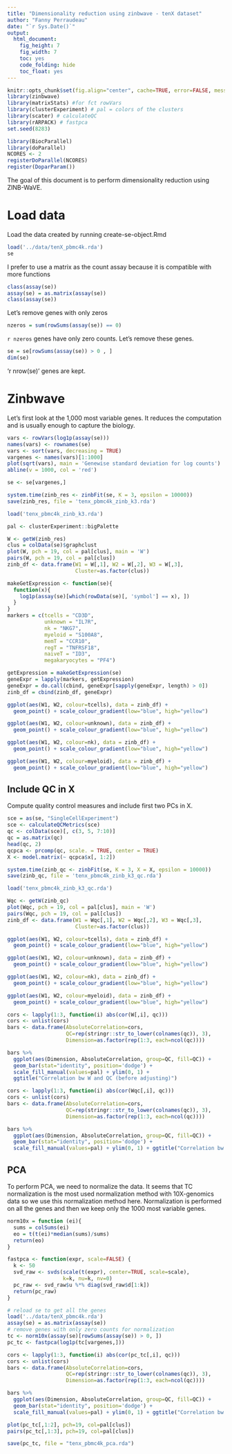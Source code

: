 ```yaml
---
title: "Dimensionality reduction using zinbwave - tenX dataset"
author: "Fanny Perraudeau"
date: "`r Sys.Date()`"
output: 
  html_document: 
    fig_height: 7
    fig_width: 7
    toc: yes
    code_folding: hide
    toc_float: yes
---
```


```r
knitr::opts_chunk$set(fig.align="center", cache=TRUE, error=FALSE, message=FALSE, warning=TRUE)
library(zinbwave)
library(matrixStats) #for fct rowVars
library(clusterExperiment) # pal = colors of the clusters
library(scater) # calculateQC
library(rARPACK) # fastpca
set.seed(8283)
```

```r
library(BiocParallel)
library(doParallel)
NCORES <- 2
registerDoParallel(NCORES)
register(DoparParam())
```

The goal of this document is to perform dimensionality reduction using ZINB-WaVE.

# Load data 

Load the data created by running create-se-object.Rmd

```r
load('../data/tenX_pbmc4k.rda')
se
```

I prefer to use a matrix as the count assay because it is compatible with more functions
```r
class(assay(se))
assay(se) = as.matrix(assay(se))
class(assay(se))
```

Let's remove genes with only zeros 
```r
nzeros = sum(rowSums(assay(se)) == 0)
```
`r nzeros` genes have only zero counts. Let's remove these genes.

```r
se = se[rowSums(assay(se)) > 0 , ]
dim(se)
```

'r nrow(se)' genes are kept.

# Zinbwave

Let's first look at the 1,000 most variable genes. It reduces the computation and is usually enough to capture the biology.

```r
vars <- rowVars(log1p(assay(se)))
names(vars) <- rownames(se)
vars <- sort(vars, decreasing = TRUE)
vargenes <- names(vars)[1:1000]
plot(sqrt(vars), main = 'Genewise standard deviation for log counts')
abline(v = 1000, col = 'red')

se <- se[vargenes,]
```


```r
system.time(zinb_res <- zinbFit(se, K = 3, epsilon = 10000))
save(zinb_res, file = 'tenx_pbmc4k_zinb_k3.rda')
```

```r
load('tenx_pbmc4k_zinb_k3.rda')
```

```r
pal <- clusterExperiment::bigPalette
```

```r
W <- getW(zinb_res)
clus = colData(se)$graphclust
plot(W, pch = 19, col = pal[clus], main = 'W')
pairs(W, pch = 19, col = pal[clus])
zinb_df <- data.frame(W1 = W[,1], W2 = W[,2], W3 = W[,3],
                      Cluster=as.factor(clus))
```

```r
makeGetExpression <- function(se){
  function(x){
    log1p(assay(se)[which(rowData(se)[, 'symbol'] == x), ])
  }
}
markers = c(tcells = "CD3D",
            unknown = "IL7R",
            nk = "NKG7",
            myeloid = "S100A8",
            memT = "CCR10",
            regT = "TNFRSF18",
            naiveT = "ID3",
            megakaryocytes = "PF4")

getExpression = makeGetExpression(se)
geneExpr = lapply(markers, getExpression)
geneExpr = do.call(cbind, geneExpr[sapply(geneExpr, length) > 0])
zinb_df = cbind(zinb_df, geneExpr)

ggplot(aes(W1, W2, colour=tcells), data = zinb_df) + 
  geom_point() + scale_colour_gradient(low="blue", high="yellow")

ggplot(aes(W1, W2, colour=unknown), data = zinb_df) + 
  geom_point() + scale_colour_gradient(low="blue", high="yellow")

ggplot(aes(W1, W2, colour=nk), data = zinb_df) + 
  geom_point() + scale_colour_gradient(low="blue", high="yellow")

ggplot(aes(W1, W2, colour=myeloid), data = zinb_df) + 
  geom_point() + scale_colour_gradient(low="blue", high="yellow")
```

## Include QC in X

Compute quality control measures and include first two PCs in X.

```r
sce = as(se, "SingleCellExperiment")
sce <- calculateQCMetrics(sce)
qc <- colData(sce)[, c(3, 5, 7:10)]
qc = as.matrix(qc)
head(qc, 2)
qcpca <- prcomp(qc, scale. = TRUE, center = TRUE)
X <- model.matrix(~ qcpca$x[, 1:2])
```

```r
system.time(zinb_qc <- zinbFit(se, K = 3, X = X, epsilon = 10000))
save(zinb_qc, file = 'tenx_pbmc4k_zinb_k3_qc.rda')
```

```r
load('tenx_pbmc4k_zinb_k3_qc.rda')
```

```r
Wqc <- getW(zinb_qc)
plot(Wqc, pch = 19, col = pal[clus], main = 'W')
pairs(Wqc, pch = 19, col = pal[clus])
zinb_df <- data.frame(W1 = Wqc[,1], W2 = Wqc[,2], W3 = Wqc[,3],
                      Cluster=as.factor(clus))
```

```r
ggplot(aes(W1, W2, colour=tcells), data = zinb_df) + 
  geom_point() + scale_colour_gradient(low="blue", high="yellow")

ggplot(aes(W1, W2, colour=unknown), data = zinb_df) + 
  geom_point() + scale_colour_gradient(low="blue", high="yellow")

ggplot(aes(W1, W2, colour=nk), data = zinb_df) + 
  geom_point() + scale_colour_gradient(low="blue", high="yellow")

ggplot(aes(W1, W2, colour=myeloid), data = zinb_df) + 
  geom_point() + scale_colour_gradient(low="blue", high="yellow")
```


```r
cors <- lapply(1:3, function(i) abs(cor(W[,i], qc)))
cors <- unlist(cors)
bars <- data.frame(AbsoluteCorrelation=cors,
                   QC=rep(stringr::str_to_lower(colnames(qc)), 3),
                   Dimension=as.factor(rep(1:3, each=ncol(qc))))

bars %>%
  ggplot(aes(Dimension, AbsoluteCorrelation, group=QC, fill=QC)) + 
  geom_bar(stat="identity", position='dodge') + 
  scale_fill_manual(values=pal) + ylim(0, 1) + 
  ggtitle("Correlation bw W and QC (before adjusting)")
```

```r
cors <- lapply(1:3, function(i) abs(cor(Wqc[,i], qc)))
cors <- unlist(cors)
bars <- data.frame(AbsoluteCorrelation=cors,
                   QC=rep(stringr::str_to_lower(colnames(qc)), 3),
                   Dimension=as.factor(rep(1:3, each=ncol(qc))))

bars %>%
  ggplot(aes(Dimension, AbsoluteCorrelation, group=QC, fill=QC)) + 
  geom_bar(stat="identity", position='dodge') + 
  scale_fill_manual(values=pal) + ylim(0, 1) + ggtitle("Correlation bw W and QC (after adjusting)")
```


## PCA

To perform PCA, we need to normalize the data. It seems that TC normalization is the most used normalization method with 10X-genomics data so we use this normalization method here. Normalization is performed on all the genes and then we keep only the 1000 most variable genes.

```r
norm10x = function (ei){
  sums = colSums(ei)
  eo = t(t(ei)*median(sums)/sums)
  return(eo)
}

fastpca <- function(expr, scale=FALSE) {
  k <- 50
  svd_raw <- svds(scale(t(expr), center=TRUE, scale=scale),
                  k=k, nu=k, nv=0)
  pc_raw <- svd_raw$u %*% diag(svd_raw$d[1:k])
  return(pc_raw)
}

# reload se to get all the genes
load('../data/tenX_pbmc4k.rda')
assay(se) = as.matrix(assay(se))
# remove genes with only zero counts for normalization
tc <- norm10x(assay(se)[rowSums(assay(se)) > 0, ]) 
pc_tc <- fastpca(log1p(tc[vargenes,]))

cors <- lapply(1:3, function(i) abs(cor(pc_tc[,i], qc)))
cors <- unlist(cors)
bars <- data.frame(AbsoluteCorrelation=cors,
                   QC=rep(stringr::str_to_lower(colnames(qc)), 3),
                   Dimension=as.factor(rep(1:3, each=ncol(qc))))

bars %>%
  ggplot(aes(Dimension, AbsoluteCorrelation, group=QC, fill=QC)) + 
  geom_bar(stat="identity", position='dodge') + 
  scale_fill_manual(values=pal) + ylim(0, 1) + ggtitle("Correlation bw PCA and QC")

plot(pc_tc[,1:2], pch=19, col=pal[clus])
pairs(pc_tc[,1:3], pch=19, col=pal[clus])

save(pc_tc, file = "tenx_pbmc4k_pca.rda")
```





